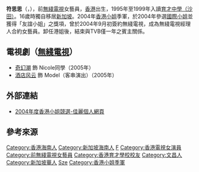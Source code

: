 {{藝人
| 姓名 = 符思思
| 類型 = 女演員
| 著名角色=
| 代表作= 
| 圖片簡介 =
| 羅馬拼音 = 
| 英文名 = Fu Sze Sze
| 暱稱 =  思思
| 籍貫 =  {{CHN-1949}}[[海南|海南]][[文昌|文昌]]
| 出生日期 = {{Birth_date_and_age|1983|6|27}}<ref>{{cite web|url=http://www.26fun.com/bbs/viewthread.php?tid=161000|title=一日模 : 港姐親妹自薦變模Restart - 娛樂aio -  娛樂滿紛 26FUN|first=Discuz! Team and Comsenz UI|last=Team|date=|website=www.26fun.com|access-date=2016-10-05|archive-date=2019-08-19|archive-url=https://web.archive.org/web/20190819182227/http://www.26fun.com/bbs/viewthread.php?tid=161000|dead-url=no}}</ref><ref>{{cite web|url=http://the-sun.on.cc/channels/ent/20050708/20050708003925_0003.html|title=思思恐變大舊衰要減磅 - 太陽報：SUN時事|author=|date=|website=the-sun.on.cc|access-date=2017-02-07|archive-date=2017-02-07|archive-url=https://web.archive.org/web/20170207192632/http://the-sun.on.cc/channels/ent/20050708/20050708003925_0003.html|dead-url=no}}</ref><ref>{{cite web|url=http://hk.apple.nextmedia.com/entertainment/art/20040619/4121170|title=6號徐子珊12號符思思狂掃化妝品賀生日|author=|date=|website=Apple Daily 蘋果日報|access-date=2017-02-06|archive-date=2017-02-07|archive-url=https://web.archive.org/web/20170207113138/http://hk.apple.nextmedia.com/entertainment/art/20040619/4121170|dead-url=no}}</ref>
| 出生地點 = {{BHKG}}
| 國籍 = {{SGP}}
| 職業 = 
| 語言 = 粵語、英語、普通話
| 教育程度 = {{SGP}}[[南洋理工大學|南洋理工大學]] 
| 母校 = {{HK}}[[育才中學（沙田）|育才中學（沙田）]]
| 出道日期 = 2004年
| 活躍年代 = 2004年至2005年
| 經紀公司 = [[TVB|TVB]]（2004-2005）
| 獎項=  2004年度[[香港小姐競選|香港小姐競選]]季軍、2004年[[國際小姐|國際小姐]]友誼小姐
| IMDb = 
}}

'''符思思'''（{{lang-en|Fu Sze Sze}}，{{bd|1983年|6月27日}}），前[[無綫電視|無綫電視]]女藝員，[[香港|香港]]出生，1995年至1999年入讀[[育才中學（沙田）|育才中學（沙田）]]。16歲時獨自移居[[新加坡|新加坡]]。2004年[[香港小姐|香港小姐]]季軍，於2004年參選[[國際小姐|國際小姐]]並獲得「友誼小姐」之獎項，曾於2004年9月初簽約無綫電視，成為無綫電視經理人合約女藝員。卸任港姐後，結束與TVB僅一年之賓主關係。

==電視劇（[[無綫電視|無綫電視]]）==
*[[奇幻潮|奇幻潮]] 飾 Nicole同學（2005年）
*[[酒店风云|酒店风云]] 飾 Model（客串演出）（2005年）
==外部連結==
*[https://web.archive.org/web/20170305041633/http://misshk.tvb.com/art_396.html 2004年度香港小姐競選-佳麗個人網頁]

== 參考來源 ==
{{reflist}}

{{香港小姐|[[戚黛黛|戚黛黛]]|季|2004|[[林莉_(藝人)|林莉]]}}
{{DEFAULTSORT:fu}}
[[Category:香港海南人|Category:香港海南人]]
[[Category:新加坡海南人|Category:新加坡海南人]]
[[Category:2004年度香港小姐競選參賽者|F]]
[[Category:香港電視女演員|Category:香港電視女演員]]
[[Category:前無綫電視女藝員|Category:前無綫電視女藝員]]
[[Category:香港育才學校校友|Category:香港育才學校校友]]
[[Category:文昌人|Category:文昌人]]
[[Category:新加坡華人|Category:新加坡華人]]
[[Category:符姓|Sze]]
[[Category:香港小姐季軍|Category:香港小姐季軍]]